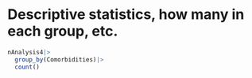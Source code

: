 # Descriptive statistics, how many in each group, etc.


```r

nAnalysis4|>
  group_by(Comorbidities)|>
  count()
```

